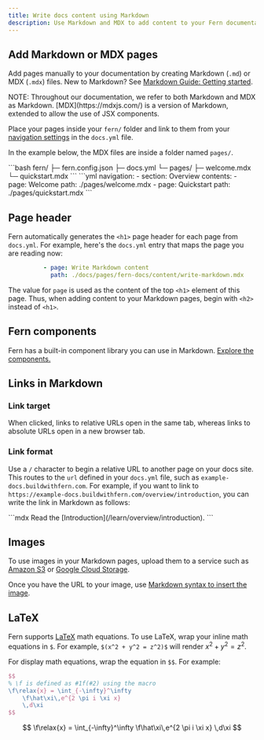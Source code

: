 ---
title: Write docs content using Markdown
description: Use Markdown and MDX to add content to your Fern documentation site, including Fern's built-in component library.
---

## Add Markdown or MDX pages

Add pages manually to your documentation by creating Markdown (`.md`) or MDX (`.mdx`) files. New to Markdown? See [Markdown Guide: Getting started](https://www.markdownguide.org/getting-started/). 

<Note>
NOTE: Throughout our documentation, we refer to both Markdown and MDX as Markdown. [MDX](https://mdxjs.com/) is a version of Markdown, extended to allow the use of JSX components.
</Note>

Place your pages inside your `fern/` folder and link to them from your [navigation settings](/learn/docs/building-your-docs/navigation) in the `docs.yml` file.

In the example below, the MDX files are inside a folder named `pages/`.

<CodeBlock title='Example folder structure'>
```bash
fern/
├─ fern.config.json
├─ docs.yml
└─ pages/
  ├─ welcome.mdx
  └─ quickstart.mdx
```
</CodeBlock>

<CodeBlock title='docs.yml'>
```yml
navigation:
  - section: Overview
    contents: 
      - page: Welcome 
        path: ./pages/welcome.mdx
      - page: Quickstart
        path: ./pages/quickstart.mdx
```
</CodeBlock>

## Page header

Fern automatically generates the `<h1>` page header for each page from `docs.yml`. For example, here's the `docs.yml` entry that maps the page you are reading now:
```yml
          - page: Write Markdown content
            path: ./docs/pages/fern-docs/content/write-markdown.mdx
```
The value for `page` is used as the content of the top `<h1>` element of this page. Thus, when adding content to your Markdown pages, begin with `<h2>` instead of `<h1>`.

## Fern components

Fern has a built-in component library you can use in Markdown. [Explore the components.](/learn/docs/components/overview)

## Links in Markdown

### Link target
When clicked, links to relative URLs open in the same tab, whereas links to absolute URLs open in a new browser tab. 

### Link format
Use a `/` character to begin a relative URL to another page on your docs site. This routes to the `url` defined in your `docs.yml` file, such as `example-docs.buildwithfern.com`. For example, if you want to link to `https://example-docs.buildwithfern.com/overview/introduction`, you can write the link in Markdown as follows:

<CodeBlock title='Relative link example'>
```mdx
Read the [Introduction](/learn/overview/introduction).
```
</CodeBlock>

## Images

To use images in your Markdown pages, upload them to a service such as [Amazon S3](https://aws.amazon.com/media-sharing/) or [Google Cloud Storage](https://cloud.google.com/storage).

Once you have the URL to your image, use [Markdown syntax to insert the image](https://www.markdownguide.org/basic-syntax/#images-1).

## LaTeX

Fern supports [LaTeX](https://www.latex-project.org/) math equations. To use LaTeX, wrap your inline math equations in `$`. For example, `$(x^2 + y^2 = z^2)$` will render $x^2 + y^2 = z^2$.

For display math equations, wrap the equation in `$$`. For example:

```latex
$$
% \f is defined as #1f(#2) using the macro
\f\relax{x} = \int_{-\infty}^\infty
    \f\hat\xi\,e^{2 \pi i \xi x}
    \,d\xi
$$
```

$$
\f\relax{x} = \int_{-\infty}^\infty
    \f\hat\xi\,e^{2 \pi i \xi x}
    \,d\xi
$$
